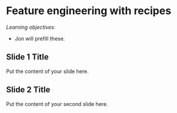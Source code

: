 # Feature engineering with recipes

*Learning objectives:*

- Jon will prefill these.

## Slide 1 Title

Put the content of your slide here.

## Slide 2 Title

Put the content of your second slide here.
